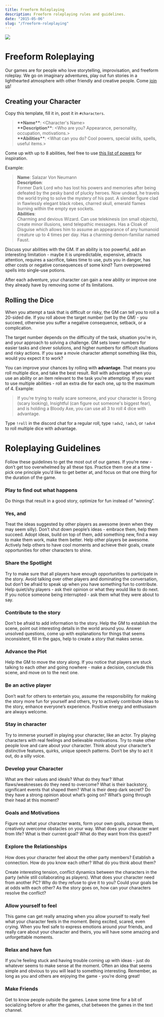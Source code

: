 ```yaml
---
title: Freeform Roleplaying
description: Freeform roleplaying rules and guidelines.
date: "2015-05-06"
slug: "/freeform-roleplaying"
---
```


<div  class="header-img"><img src="./story-games/valley_cropped.png"></div>

# Freeform Roleplaying
Our games are for people who love storytelling, improvisation, and freeform roleplay. We go on imaginary adventures, play out fun stories in a lighthearted atmosphere with other friendly and creative people. Come [join us](https://discord.gg/gNrJJNMuyD)!

## Creating your Character
Copy this template, fill it in, post it in `#characters`.
> **\*\*Name\*\***: <Character's Name>  
**\*\*Description\*\***: <Who are you? Appearance, personality, occupation, motivations.>  
**\*\*Abilities\*\***: <What can you do? Cool powers, special skills, spells, useful items.>  

Come up with up to 8 abilities, feel free to use <a href="/files/abilities.pdf" target="_blank">this list of powers</a> for inspiration.

Example:
> **Name**: Salazar Von Neumann  
> **Description**:  
Former Dark Lord who has lost his powers and memories after being defeated by the pesky band of plucky heroes. Now undead, he travels the world trying to solve the mystery of his past. A slender figure clad in flawlessly elegant black robes, charred skull, emerald flames burning within the empty eye sockets.  
> **Abilities**:  
Charming and devious Wizard. Can use telekinesis (on small objects), create minor illusions, send telepathic messages. Has a Cloak of Disguise which allows him to assume an appearance of any humanoid creature up to 4 times per day. Has a charming demon-familiar named Faust.

Discuss your abilities with the GM. If an ability is too powerful, add an interesting limitation - maybe it is unpredictable, expensive, attracts attention, requires a sacrifice, takes time to use, puts you in danger, has other costs or negative consequences of some kind? Turn overpowered spells into single-use potions.

After each adventure, your character can gain a new ability or improve one they already have by removing some of its limitations.


## Rolling the Dice
When you attempt a task that is difficult or risky, the GM can tell you to roll a 20-sided die. If you roll above the target number (set by the GM) - you succeed, otherwise you suffer a negative consequence, setback, or a complication.

The target number depends on the difficulty of the task, situation you're in, and your approach to solving a challenge. GM sets lower numbers for easier tasks and clever solutions, and higher numbers for difficult situations and risky actions. If you saw a movie character attempt something like this, would you expect it to work?

<!-- The target number represents your likelihood of success, it depends on the difficulty of the task, situation you're in, and your approach to solving a challenge. GM sets lower target numbers for easier tasks and clever solutions, and higher numbers for difficult situations and risky actions. If you saw characters in a movie attempt something like this, would you expect it to work? -->

<!-- If you're using an ability or an item relevant to the task you're attempting - roll with **advantage** (roll multiple dice, and take the best result). Roll an extra die for each ability you're using, up to the maximum of 4. -->

You can improve your chances by rolling with **advantage**. That means you roll multiple dice, and take the best result. Roll with advantage when you use an ability or an item relevant to the task you’re attempting. If you want to use multiple abilities - roll an extra die for each one, up to the maximum of 4. Example:
> If you’re trying to really scare someone, and your character is Strong (scary looking), Insightful (can figure out someone's biggest fear), and is holding a Bloody Axe, you can use all 3 to roll 4 dice with advantage.  

Type `!roll` in the discord chat for a regular roll, type `!adv2`, `!adv3`, or `!adv4` to roll multiple dice with advantage.


# Roleplaying  Guidelines

Follow these guidelines to get the most out of our games. If you’re new - don’t get too overwhelmed by all these tips. Practice them one at a time - pick one principle you’d like to get better at, and focus on that one thing for the duration of the game.

<div className="columns">

### Play to find out what happens
Do things that result in a good story, optimize for fun instead of “winning”.

### Yes, and
Treat the ideas suggested by other players as awesome (even when they may seem silly). Don’t shut down people’s ideas - embrace them, help them succeed. Adopt ideas, build on top of them, add something new, find a way to make them work, make them better. Help other players be awesome. Actively help others to have cool moments and achieve their goals, create opportunities for other characters to shine.

### Share the Spotlight
Try to make sure that all players have enough opportunities to participate in the story. Avoid talking over other players and dominating the conversation, but don’t be afraid to speak up when you have something fun to contribute. Help quiet/shy players - ask their opinion or what they would like to do next. If you notice someone being interrupted - ask them what they were about to say.

### Contribute to the story
Don’t be afraid to add information to the story. Help the GM to establish the scene, point out interesting details in the world around you. Answer unsolved questions, come up with explanations for things that seems inconsistent, fill in the gaps, help to create a story that makes sense.

### Advance the Plot
Help the GM to move the story along. If you notice that players are stuck talking to each other and going nowhere - make a decision, conclude this scene, and move on to the next one.

### Be an active player
Don’t wait for others to entertain you, assume the responsibility for making the story more fun for yourself and others, try to actively contribute ideas to the story, enhance everyone’s experience. Positive energy and enthusiasm are always welcome.

### Stay in character
Try to immerse yourself in playing your character, like an actor. Try playing characters with real feelings and believable motivations. Try to make other people love and care about your character. Think about your character’s distinctive features, quirks, unique speech patterns. Don’t be shy to act it out, do a silly voice.


<div className="column-break"/>

### Develop your Character
What are their values and ideals? What do they fear? What flaws/weaknesses do they need to overcome? What is their backstory, significant events that shaped them? What is their deep dark secret? Do they have a strong opinion about what’s going on? What’s going through their head at this moment?

### Goals and Motivations
Figure out what your character wants, form your own goals, pursue them, creatively overcome obstacles on your way. What does your character want from life? What is their current goal? What do they want from this quest?

### Explore the Relationships
How does your character feel about the other party members? Establish a connection. How do you know each other? What do you think about them?

Create interesting tension, conflict dynamics between the characters in the party (while still collaborating as players). What does your character need from another PC? Why do they refuse to give it to you? Could your goals be at odds with each other? As the story goes on, how can your characters resolve the conflict?

### Allow yourself to feel
This game can get really amazing when you allow yourself to really feel what your character feels in the moment. Being excited, scared, even crying. When you feel safe to express emotions around your friends, and really care about your character and theirs, you will have some amazing and unforgettable moments.

### Relax and have fun
If you’re feeling stuck and having trouble coming up with ideas - just do whatever seems to make sense at the moment. Often an idea that seems simple and obvious to you will lead to something interesting. Remember, as long as you and others are enjoying the game - you’re doing great! 

### Make Friends
Get to know people outside the games. Leave some time for a bit of socializing before or after the games, chat between the games in the text channel.

</div>

